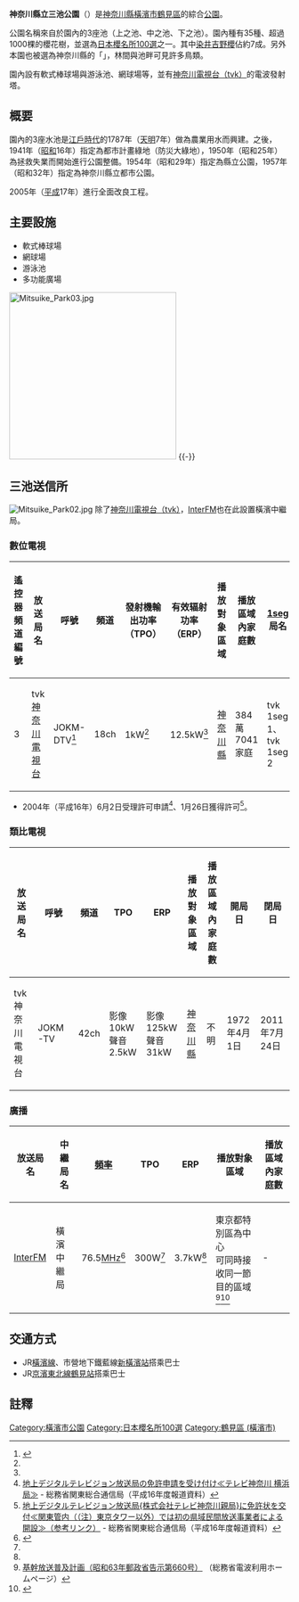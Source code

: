 {{公園
| 名稱           = 三池公園
| 原名           = 三ツ池公園
| 圖片           = Mitsuike Park01.jpg
| 圖片尺寸       = 300px
| 圖片說明       = 中之池（2012年（[[平成|平成]]24年）4月）
| 分類           = 都市公園（綜合公園）
| 地點           = {{JPN}}[[神奈川縣|神奈川縣]][[橫濱市|橫濱市]][[鶴見區_(橫濱市)|鶴見區]]三池公園、梶山一丁目、上末吉四丁目
| 經緯度         = {{coord|35|31|22.4|N|139|39|37.1|E|display=inline,title}}
| 面積           = 約29.7公頃
| 前身           = 農業用池
| 設立時間       = 1957年（[[昭和|昭和]]32年）4月9日
| 管理者         = 神奈川縣<br />（指定管理者：橫濱綠地、西武造園、協榮集團）
| 年遊客數       =
| 開放時間       =
| 設備、遊具     =
| 停車場         = 有（收費）
| 無障礙設施     =
| 建築師、工程師 =
| 告示           =
| 事務所         =
| 事務所所在地   =
| 電話號碼       =
| 交通方式       =
| 備註           =
| 官方網站       = http://www.kanagawaparks.com/mitsuike/
}}
'''神奈川縣立三池公園'''（{{jpn|j=神奈川県立三ツ池公園|hg=かながわけんりつみついけこうえん}}）是[[神奈川縣|神奈川縣]][[橫濱市|橫濱市]][[鶴見區_(橫濱市)|鶴見區]]的綜合[[公園|公園]]。

公園名稱來自於園內的3座池（上之池、中之池、下之池）。園內種有35種、超過1000棵的櫻花樹，並選為[[日本櫻名所100選|日本櫻名所100選]]之一。其中[[染井吉野櫻|染井吉野櫻]]佔約7成。另外本園也被選為神奈川縣的「{{link-ja|神奈川探鳥地50選|かながわの探鳥地50選}}」，林間與池畔可見許多鳥類。

園內設有軟式棒球場與游泳池、網球場等，並有[[神奈川電視台|神奈川電視台（tvk）]]的電波發射塔。

==概要==
園內的3座水池是[[江戶時代|江戶時代]]的1787年（[[天明|天明]]7年）做為農業用水而興建。之後，1941年（[[昭和|昭和]]16年）指定為都市計畫綠地（防災大綠地），1950年（昭和25年）為拯救失業而開始進行公園整備。1954年（昭和29年）指定為縣立公園，1957年（昭和32年）指定為神奈川縣立都市公園。

2005年（[[平成|平成]]17年）進行全面改良工程。

== 主要設施 ==
*軟式棒球場
*網球場
*游泳池
*多功能廣場
[[File:Mitsuike_Park03.jpg|300px]]
{{-}}

==三池送信所==
[[Image:Mitsuike_Park02.jpg|thumb]]
除了[[神奈川電視台|神奈川電視台（tvk）]]，[[InterFM|InterFM]]也在此設置橫濱中繼局。
===數位電視===
{| class="wikitable" style="text-align:center"
!遙控器頻道編號!!放送局名!!呼號!!頻道!!發射機輸出功率（TPO）!!有效辐射功率（ERP）!!播放對象區域!!播放區域內家庭數!![[1seg|1seg]]局名!!開局日
|-
|3||tvk[[神奈川電視台|神奈川電視台]]||JOKM-DTV<ref name="tvk">{{Cite web |url=http://www.tele.soumu.go.jp/musen/SearchServlet?pageID=4&IT=A&DFCD=0002764324&DD=1&styleNumber=01 |title=無線局免許状情報（総務省） |access-date=2017-01-30 |archive-date=2019-11-02 |archive-url=https://web.archive.org/web/20191102180913/https://www.tele.soumu.go.jp/musen/SearchServlet?pageID=4&IT=A&DFCD=0002764324&DD=1&styleNumber=01 |dead-url=no }}</ref>||18ch||1kW<ref name="tvk"/>||12.5kW<ref name="tvk"/>||[[神奈川縣|神奈川縣]]||384萬7041家庭||tvk 1seg 1、tvk 1seg 2||2004年12月1日
|}
*2004年（平成16年）6月2日受理許可申請<ref>[http://warp.da.ndl.go.jp/info:ndljp/pid/283520/www.kanto-bt.go.jp/if/press/p16/p1606/p160602.html 地上デジタルテレビジョン放送局の免許申請を受け付け≪テレビ神奈川 横浜局≫] - 総務省関東総合通信局（平成16年度報道資料）</ref>、1月26日獲得許可<ref>[http://warp.da.ndl.go.jp/info:ndljp/pid/283520/www.kanto-bt.go.jp/if/press/p16/p1611/p161126.html 地上デジタルテレビジョン放送局{株式会社テレビ神奈川親局}に免許状を交付≪関東管内（（注）東京タワー以外）では初の県域民間放送事業者による開設≫（参考リンク）] - 総務省関東総合通信局（平成16年度報道資料）</ref>。

===類比電視===
{| class="wikitable" style="text-align:center"
!放送局名!!呼號!!頻道!!TPO!!ERP!!播放對象區域!!播放區域內家庭數!!開局日!!閉局日
|-
|tvk神奈川電視台||JOKM-TV||42ch||影像10kW<br/>聲音2.5kW||影像125kW<br/>聲音31kW||[[神奈川縣|神奈川縣]]||不明||1972年4月1日||2011年7月24日
|}

===廣播===
{| class="wikitable" style="text-align:center"
!放送局名!!中繼局名!![[頻率|頻率]]!!TPO!!ERP!!播放對象區域!!播放區域內家庭數
|-
|[[InterFM|InterFM]]||橫濱中繼局||76.5[[兆赫|MHz]]<ref name="interfm">{{Cite web |url=http://www.tele.soumu.go.jp/musen/SearchServlet?pageID=4&IT=A&DFCD=0000037006&DD=1&styleNumber=01 |title=無線局免許状情報（総務省） |access-date=2017-01-30 |archive-date=2019-10-29 |archive-url=https://web.archive.org/web/20191029122102/https://www.tele.soumu.go.jp/musen/SearchServlet?pageID=4&IT=A&DFCD=0000037006&DD=1&styleNumber=01 |dead-url=no }}</ref>||300W<ref name="interfm"/>||3.7kW<ref name="interfm"/>||東京都特別區為中心<br>可同時接收同一節目的區域<ref>[http://www.tele.soumu.go.jp/horei/reiki_honbun/a000046801.html 基幹放送普及計画（昭和63年郵政省告示第660号）] {{Wayback|url=http://www.tele.soumu.go.jp/horei/reiki_honbun/a000046801.html |date=20210113093640 }}（総務省電波利用ホームページ）</ref><ref name="soumukikan">{{Cite web |url=http://www.tele.soumu.go.jp/horei/reiki_honbun/a000047101.html |title=基幹放送用周波数使用計画 |access-date=2017-01-30 |archive-date=2020-12-14 |archive-url=https://web.archive.org/web/20201214170720/https://www.tele.soumu.go.jp/horei/reiki_honbun/a000047101.html |dead-url=no }}</ref>||-
|}

==交通方式==
*JR[[橫濱線|橫濱線]]、市營地下鐵藍線[[新橫濱站|新橫濱站]]搭乘巴士
*JR[[京濱東北線|京濱東北線]][[鶴見站|鶴見站]]搭乘巴士

==註釋==
{{reflist}}

{{DEFAULTSORT:Mitsuike Koen}}
[[Category:橫濱市公園|Category:橫濱市公園]]
[[Category:日本櫻名所100選|Category:日本櫻名所100選]]
[[Category:鶴見區_(橫濱市)|Category:鶴見區 (橫濱市)]]